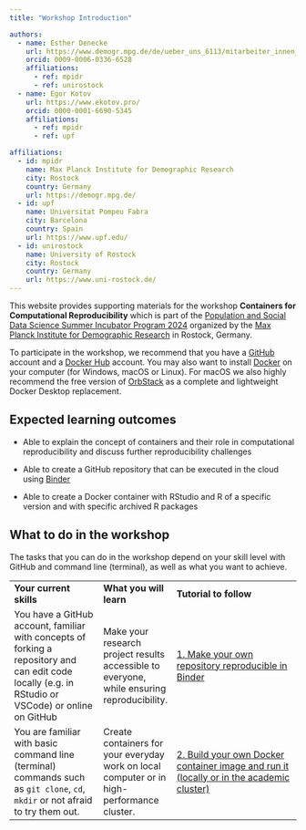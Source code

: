 ```yaml
---
title: "Workshop Introduction"

authors:
  - name: Esther Denecke
    url: https://www.demogr.mpg.de/de/ueber_uns_6113/mitarbeiter_innen_1899/esther_dorothea_denecke_4094/
    orcid: 0009-0006-0336-6528
    affiliations:
      - ref: mpidr
      - ref: unirostock
  - name: Egor Kotov
    url: https://www.ekotov.pro/
    orcid: 0000-0001-6690-5345
    affiliations:
      - ref: mpidr
      - ref: upf

affiliations:
  - id: mpidr
    name: Max Planck Institute for Demographic Research
    city: Rostock
    country: Germany
    url: https://demogr.mpg.de/
  - id: upf
    name: Universitat Pompeu Fabra
    city: Barcelona
    country: Spain
    url: https://www.upf.edu/
  - id: unirostock
    name: University of Rostock
    city: Rostock
    country: Germany
    url: https://www.uni-rostock.de/
---
```


This website provides supporting materials for the workshop **Containers for Computational Reproducibility** which is part of the [Population and Social Data Science Summer Incubator Program 2024](https://www.demogr.mpg.de/en/news_events_6123/news_press_releases_4630/news/population_and_social_data_science_summer_incubator_program_2024_13112){target="_blank"} organized by the [Max Planck Institute for Demographic Research](https://demogr.mpg.de/){target="_blank"} in Rostock, Germany.

To participate in the workshop, we recommend that you have a [GitHub](https://github.com/){target="_blank"} account and a [Docker Hub](https://hub.docker.com/){target="_blank"} account.
You may also want to install [Docker](https://docs.docker.com/get-docker/){target="_blank"} on your computer (for Windows, macOS or Linux).
For macOS we also highly recommend the free version of [OrbStack](https://orbstack.dev/download){target="_blank"} as a complete and lightweight Docker Desktop replacement.

## Expected learning outcomes

-   Able to explain the concept of containers and their role in computational reproducibility and discuss further reproducibility challenges

-   Able to create a GitHub repository that can be executed in the cloud using [Binder](https://mybinder.org/){target="_blank"}

-   Able to create a Docker container with RStudio and R of a specific version and with specific archived R packages

## What to do in the workshop

The tasks that you can do in the workshop depend on your skill level with GitHub and command line (terminal), as well as what you want to achieve.

|                                                                                                                                                     |                                                                                            |                                                                                                                     |
|--------------------------|------------------|-------------------------------------|
| **Your current skills**                                                                                                                             | **What you will learn**                                                                    | **Tutorial to follow**                                                                                              |
| You have a GitHub account, familiar with concepts of forking a repository and can edit code locally (e.g. in RStudio or VSCode) or online on GitHub | Make your research project results accessible to everyone, while ensuring reproducibility. | [1. Make your own repository reproducible in Binder](1-reproducible-github-repo-in-binder.qmd)                      |
| You are familiar with basic command line (terminal) commands such as `git clone`, `cd`, `mkdir` or not afraid to try them out.                      | Create containers for your everyday work on local computer or in high-performance cluster. | [2. Build your own Docker container image and run it (locally or in the academic cluster)](2-build-docker-container-image.qmd) |
